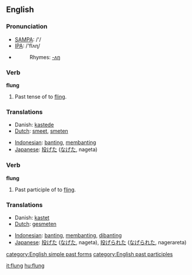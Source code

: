 ==English==
=== Pronunciation ===
*[[w:SAMPA|SAMPA]]: /'/
*[[w:IPA|IPA]]: /'flʌɳ/
*{{audio|en-us-flung.ogg|Audio (US)}}
*:Rhymes: [[Rhymes:English:-ʌŋ|-ʌŋ]]

=== Verb ===
'''flung'''

# Past tense of to [[fling]].

=== Translations ===
{{top}}
*Danish: [[kastede]]
*[[Dutch]]: [[smeet]], [[smeten]]
{{mid}}
*[[Indonesian]]: [[banting]], [[banting|membanting]]
*[[Japanese]]: [[投げた]] ([[なげた]], nageta)
{{bottom}}

=== Verb ===
'''flung'''

# Past participle of to [[fling]].

=== Translations ===
{{top}}
*Danish: [[kastet]]
*[[Dutch]]: [[gesmeten]]
{{mid}}
*[[Indonesian]]: [[banting]], [[banting|membanting]], [[banting|dibanting]]
*[[Japanese]]: [[投げた]] ([[なげた]], nageta), [[投げられた]] ([[なげられた]], nagerareta)
{{bottom}}

[[category:English simple past forms]]
[[category:English past participles]]

[[it:flung]]
[[hu:flung]]